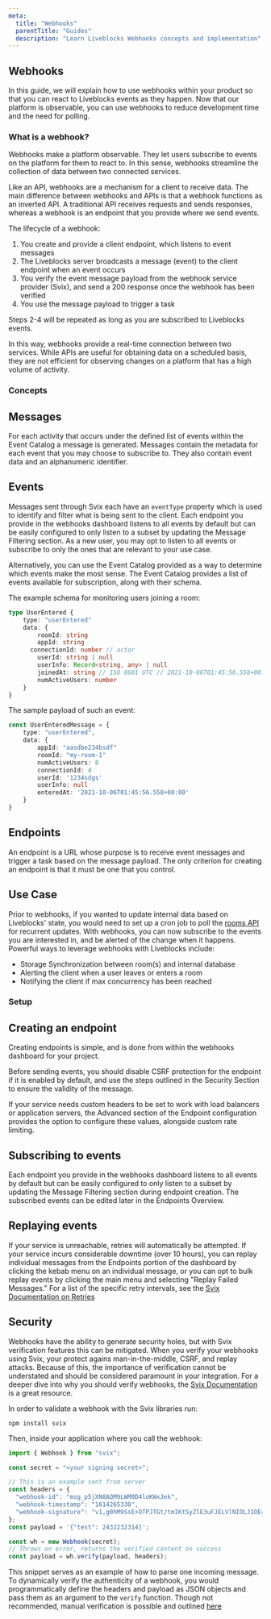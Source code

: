 ```yaml
---
meta:
  title: "Webhooks"
  parentTitle: "Guides"
  description: "Learn Liveblocks Webhooks concepts and implementation"
---
```


## Webhooks

In this guide, we will explain how to use webhooks within your product so that
you can react to Liveblocks events as they happen. Now that our platform is
observable, you can use webhooks to reduce development time and the need for
polling.

### What is a webhook?

Webhooks make a platform observable. They let users subscribe to events on the
platform for them to react to. In this sense, webhooks streamline the collection
of data between two connected services.

Like an API, webhooks are a mechanism for a client to receive data. The main
difference between webhooks and APIs is that a webhook functions as an inverted
API. A traditional API receives requests and sends responses, whereas a webhook
is an endpoint that you provide where we send events.

The lifecycle of a webhook:

1. You create and provide a client endpoint, which listens to event messages
2. The Liveblocks server broadcasts a message (event) to the client endpoint
   when an event occurs
3. You verify the event message payload from the webhook service provider
   (Svix), and send a 200 response once the webhook has been verified
4. You use the message payload to trigger a task

Steps 2-4 will be repeated as long as you are subscribed to Liveblocks events.

In this way, webhooks provide a real-time connection between two services. While
APIs are useful for obtaining data on a scheduled basis, they are not efficient
for observing changes on a platform that has a high volume of activity.

### Concepts

## Messages

For each activity that occurs under the defined list of events within the Event
Catalog a message is generated. Messages contain the metadata for each event
that you may choose to subscribe to. They also contain event data and an
alphanumeric identifier.

## Events

Messages sent through Svix each have an `eventType` property which is used to
identify and filter what is being sent to the client. Each endpoint you provide
in the webhooks dashboard listens to all events by default but can be easily
configured to only listen to a subset by updating the Message Filtering section.
As a new user, you may opt to listen to all events or subscribe to only the ones
that are relevant to your use case.

Alternatively, you can use the Event Catalog provided as a way to determine
which events make the most sense. The Event Catalog provides a list of events
available for subscription, along with their schema.

The example schema for monitoring users joining a room:

```typescript
type UserEntered {
	type: "userEntered"
	data: {
		roomId: string
		appId: string
	  connectionId: number // actor
		userId: string | null
		userInfo: Record<string, any> | null
		joinedAt: string // ISO 8601 UTC // 2021-10-06T01:45:56.558+00:00z
		numActiveUsers: number
	}
}
```

The sample payload of such an event:

```typescript
const UserEnteredMessage = {
	type: "userEntered",
	data: {
		appId: "aasdbe234bsdf"
		roomId: "my-room-1"
		numActiveUsers: 8
		connectionId: 4
		userId: '1234sdgs'
		userInfo: null
		enteredAt: '2021-10-06T01:45:56.558+00:00'
	}
}
```

## Endpoints

An endpoint is a URL whose purpose is to receive event messages and trigger a
task based on the message payload. The only criterion for creating an endpoint
is that it must be one that you control.

## Use Case

Prior to webhooks, if you wanted to update internal data based on Liveblocks'
state, you would need to set up a cron job to poll the
[rooms API](https://development.liveblocks.io/docs/api-reference/rest-api-endpoints)
for recurrent updates. With webhooks, you can now subscribe to the events you
are interested in, and be alerted of the change when it happens. Powerful ways
to leverage webhooks with Liveblocks include:

- Storage Synchronization between room(s) and internal database
- Alerting the client when a user leaves or enters a room
- Notifying the client if max concurrency has been reached

### Setup

## Creating an endpoint

Creating endpoints is simple, and is done from within the webhooks dashboard for
your project.

Before sending events, you should disable CSRF protection for the endpoint if it
is enabled by default, and use the steps outlined in the Security Section to
ensure the validity of the message.

If your service needs custom headers to be set to work with load balancers or
application servers, the Advanced section of the Endpoint configuration provides
the option to configure these values, alongside custom rate limiting.

<Will insert video here>

## Subscribing to events

Each endpoint you provide in the webhooks dashboard listens to all events by
default but can be easily configured to only listen to a subset by updating the
Message Filtering section during endpoint creation. The subscribed events can be
edited later in the Endpoints Overview.

<will show screenshot of where to edit the event >

## Replaying events

If your service is unreachable, retries will automatically be attempted. If your
service incurs considerable downtime (over 10 hours), you can replay individual
messages from the Endpoints portion of the dashboard by clicking the kebab menu
on an individual message, or you can opt to bulk replay events by clicking the
main menu and selecting "Replay Failed Messages." For a list of the specific
retry intervals, see the
[Svix Documentation on Retries](https://docs.svix.com/retries)

<will video here>

## Security

Webhooks have the ability to generate security holes, but with Svix verification
features this can be mitigated. When you verify your webhooks using Svix, your
protect agains man-in-the-middle, CSRF, and replay attacks. Because of this, the
importance of verification cannot be understated and should be considered
paramount in your integration. For a deeper dive into why you should verify
webhooks, the
[Svix Documentation](https://docs.svix.com/receiving/verifying-payloads/why) is
a great resource.

In order to validate a webhook with the Svix libraries run:

```
npm install svix
```

Then, inside your application where you call the webhook:

```typescript
import { Webhook } from "svix";

const secret = "<your signing secret>";

// This is an example sent from server
const headers = {
  "webhook-id": "msg_p5jXN8AQM9LWM0D4loKWxJek",
  "webhook-timestamp": "1614265330",
  "webhook-signature": "v1,g0hM9SsE+OTPJTGt/tmIKtSyZlE3uFJELVlNIOLJ1OE=",
};
const payload = '{"test": 2432232314}';

const wh = new Webhook(secret);
// Throws on error, returns the verified content on success
const payload = wh.verify(payload, headers);
```

This snippet serves as an example of how to parse one incoming message. To
dynamically verify the authenticity of a webhook, you would programmatically
define the headers and payload as JSON objects and pass them as an argument to
the `verify` function. Though not recommended, manual verification is possible
and outlined
[here](https://docs.svix.com/receiving/verifying-payloads/how-manual)
